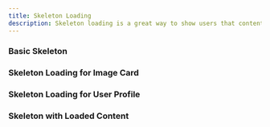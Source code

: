 ```yaml
---
title: Skeleton Loading
description: Skeleton loading is a great way to show users that content is loading.
---
```


### Basic Skeleton
<Preview>
<BasicSkeleton />
</Preview>

### Skeleton Loading for Image Card
<Preview>
<SkeletonLoadingforImageCard />
</Preview>

### Skeleton Loading for User Profile
<Preview>
<SkeletonLoadingforUserProfile />
</Preview>

### Skeleton with Loaded Content
<Preview>
<SkeletonwithLoadedContent />
</Preview>